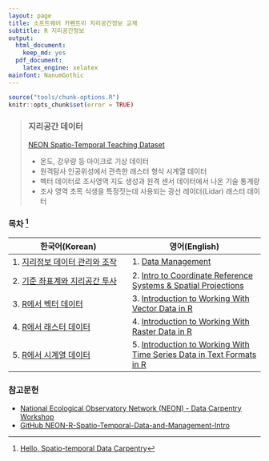 ```yaml
---
layout: page
title: 소프트웨어 카펜트리 지리공간정보 교재
subtitle: R 지리공간정보 
output:
  html_document: 
    keep_md: yes
  pdf_document:
    latex_engine: xelatex
mainfont: NanumGothic
---
```


```r
source("tools/chunk-options.R")
knitr::opts_chunk$set(error = TRUE)
```

> ### 지리공간 데이터 {.prereq}
> 
> [NEON Spatio-Temporal Teaching Dataset](https://figshare.com/articles/NEON_Spatio_Temporal_Teaching_Dataset/1580068)
> 
> - 온도, 강우량 등 마이크로 기상 데이터
> - 원격탐사 인공위성에서 관측한 래스터 형식 시계열 데이터
> - 벡터 데이터로 조사영역 지도 생성과 원격 센서 데이터에서 나온 기술 통계량
> - 조사 영역 초목 식생을 특정짓는데 사용되는 광선 레이더(Lidar) 래스터 데이터


### 목차 [^dc-neon-workshop]

|   한국어(Korean)      |    영어(English)            |
|------------------------|---------------------------|
|1. [지리정보 데이터 관리와 조작](01-data-mgmt.html) | 1. [Data Management](http://neon-workwithdata.github.io/NEON-R-Spatio-Temporal-Data-and-Management-Intro/)|
|2. [기준 좌표계와 지리공간 투사](02-coordinate-projection.html) | 2. [Intro to Coordinate Reference Systems & Spatial Projections](http://neon-workwithdata.github.io/NEON-R-Spatio-Temporal-Data-and-Management-Intro/R/intro-to-coordinate-reference-systems)|
|3. [R에서 벡터 데이터](03-vector-data-in-r.html) | 3. [Introduction to Working With Vector Data in R](http://neondataskills.org/tutorial-series/vector-data-series/)|
|4. [R에서 래스터 데이터](04-raster-data-in-r.html) | 4. [Introduction to Working With Raster Data in R](http://neondataskills.org/tutorial-series/raster-data-series/)|
|5. [R에서 시계열 데이터](05-timeseries-data-in-r.html) | 5. [Introduction to Working With Time Series Data in Text Formats in R](http://neondataskills.org/tutorial-series/tabular-time-series/)|


[^dc-neon-workshop]: [Hello, Spatio-temporal Data Carpentry](http://www.datacarpentry.org/blog/pilot-spatial-data/)

### 참고문헌

- [National Ecological Observatory Network (NEON) - Data Carpentry Workshop](http://neon-workwithdata.github.io/NEON-R-Spatio-Temporal-Data-and-Management-Intro/)
- [GitHub NEON-R-Spatio-Temporal-Data-and-Management-Intro](https://github.com/NEON-WorkWithData/NEON-R-Spatio-Temporal-Data-and-Management-Intro)